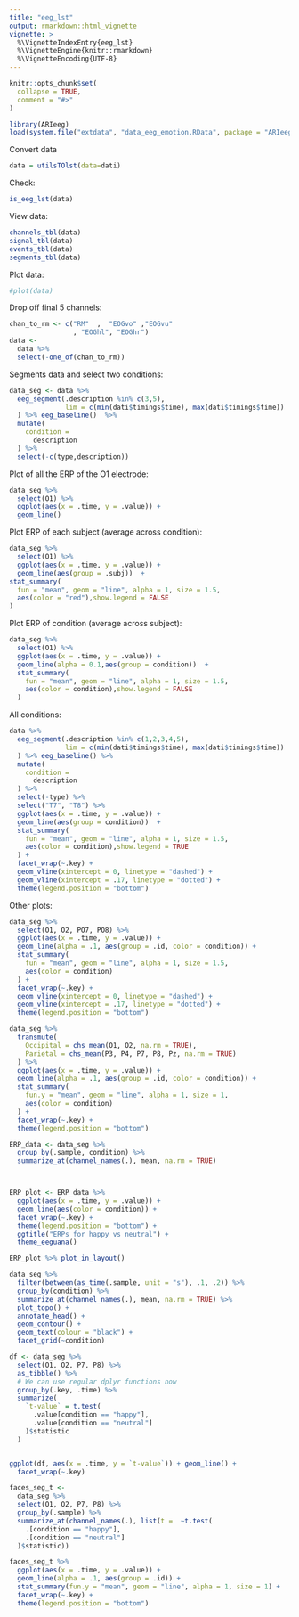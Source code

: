```yaml
---
title: "eeg_lst"
output: rmarkdown::html_vignette
vignette: >
  %\VignetteIndexEntry{eeg_lst}
  %\VignetteEngine{knitr::rmarkdown}
  %\VignetteEncoding{UTF-8}
---
```


```r
knitr::opts_chunk$set(
  collapse = TRUE,
  comment = "#>"
)
```

```r
library(ARIeeg)
load(system.file("extdata", "data_eeg_emotion.RData", package = "ARIeeg"))
```

Convert data 

```r
data = utilsTOlst(data=dati)
```

Check:

```r
is_eeg_lst(data)
```

View data:

```r
channels_tbl(data)
signal_tbl(data)
events_tbl(data)
segments_tbl(data)
```

Plot data:

```r
#plot(data) 
```

Drop off final 5 channels: 

```r
chan_to_rm <- c("RM"  ,  "EOGvo" ,"EOGvu"
                , "EOGhl", "EOGhr")
data <- 
  data %>%
  select(-one_of(chan_to_rm))
```

Segments data and select two conditions:

```r
data_seg <- data %>%
  eeg_segment(.description %in% c(3,5),
              lim = c(min(dati$timings$time), max(dati$timings$time))
  ) %>% eeg_baseline()  %>%
  mutate(
    condition =
      description
  ) %>%
  select(-c(type,description))
```

Plot of all the ERP of the O1 electrode:

```r
data_seg %>%
  select(O1) %>%
  ggplot(aes(x = .time, y = .value)) +
  geom_line()
```

Plot ERP of each subject (average across condition):

```r
data_seg %>%
  select(O1) %>%
  ggplot(aes(x = .time, y = .value)) +
  geom_line(aes(group = .subj))  +
stat_summary(
  fun = "mean", geom = "line", alpha = 1, size = 1.5,
  aes(color = "red"),show.legend = FALSE
) 
```

Plot ERP of condition (average across subject):

```r

data_seg %>%
  select(O1) %>%
  ggplot(aes(x = .time, y = .value)) +
  geom_line(alpha = 0.1,aes(group = condition))  +
  stat_summary(
    fun = "mean", geom = "line", alpha = 1, size = 1.5,
    aes(color = condition),show.legend = FALSE
  ) 
```

All conditions:

```r
data %>%
  eeg_segment(.description %in% c(1,2,3,4,5),
              lim = c(min(dati$timings$time), max(dati$timings$time))
  ) %>% eeg_baseline() %>%
  mutate(
    condition =
      description
  ) %>%
  select(-type) %>%
  select("T7", "T8") %>%
  ggplot(aes(x = .time, y = .value)) +
  geom_line(aes(group = condition))  +
  stat_summary(
    fun = "mean", geom = "line", alpha = 1, size = 1.5,
    aes(color = condition),show.legend = TRUE
  ) +
  facet_wrap(~.key) +
  geom_vline(xintercept = 0, linetype = "dashed") +
  geom_vline(xintercept = .17, linetype = "dotted") +
  theme(legend.position = "bottom")
```

Other plots:

```r
data_seg %>%
  select(O1, O2, PO7, PO8) %>%
  ggplot(aes(x = .time, y = .value)) +
  geom_line(alpha = .1, aes(group = .id, color = condition)) +
  stat_summary(
    fun = "mean", geom = "line", alpha = 1, size = 1.5,
    aes(color = condition)
  ) +
  facet_wrap(~.key) +
  geom_vline(xintercept = 0, linetype = "dashed") +
  geom_vline(xintercept = .17, linetype = "dotted") +
  theme(legend.position = "bottom")

```

```r

data_seg %>%
  transmute(
    Occipital = chs_mean(O1, O2, na.rm = TRUE),
    Parietal = chs_mean(P3, P4, P7, P8, Pz, na.rm = TRUE)
  ) %>%
  ggplot(aes(x = .time, y = .value)) +
  geom_line(alpha = .1, aes(group = .id, color = condition)) +
  stat_summary(
    fun.y = "mean", geom = "line", alpha = 1, size = 1,
    aes(color = condition)
  ) +
  facet_wrap(~.key) +
  theme(legend.position = "bottom")
```

```r
ERP_data <- data_seg %>%
  group_by(.sample, condition) %>%
  summarize_at(channel_names(.), mean, na.rm = TRUE)



ERP_plot <- ERP_data %>%
  ggplot(aes(x = .time, y = .value)) +
  geom_line(aes(color = condition)) +
  facet_wrap(~.key) +
  theme(legend.position = "bottom") +
  ggtitle("ERPs for happy vs neutral") +
  theme_eeguana()

ERP_plot %>% plot_in_layout()

```

```r
data_seg %>%
  filter(between(as_time(.sample, unit = "s"), .1, .2)) %>%
  group_by(condition) %>%
  summarize_at(channel_names(.), mean, na.rm = TRUE) %>%
  plot_topo() +
  annotate_head() +
  geom_contour() +
  geom_text(colour = "black") +
  facet_grid(~condition)

```

```r
df <- data_seg %>%
  select(O1, O2, P7, P8) %>%
  as_tibble() %>%
  # We can use regular dplyr functions now
  group_by(.key, .time) %>%
  summarize(
    `t-value` = t.test(
      .value[condition == "happy"],
      .value[condition == "neutral"]
    )$statistic
  )


ggplot(df, aes(x = .time, y = `t-value`)) + geom_line() +
  facet_wrap(~.key)

```

```r

faces_seg_t <-
  data_seg %>%
  select(O1, O2, P7, P8) %>%
  group_by(.sample) %>%
  summarize_at(channel_names(.), list(t =  ~t.test(
    .[condition == "happy"],
    .[condition == "neutral"]
  )$statistic))

faces_seg_t %>%
  ggplot(aes(x = .time, y = .value)) +
  geom_line(alpha = .1, aes(group = .id)) +
  stat_summary(fun.y = "mean", geom = "line", alpha = 1, size = 1) +
  facet_wrap(~.key) +
  theme(legend.position = "bottom")
```

